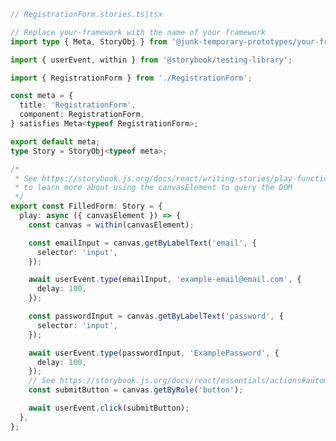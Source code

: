 ```ts
// RegistrationForm.stories.ts|tsx

// Replace your-framework with the name of your framework
import type { Meta, StoryObj } from '@junk-temporary-prototypes/your-framework';

import { userEvent, within } from '@storybook/testing-library';

import { RegistrationForm } from './RegistrationForm';

const meta = {
  title: 'RegistrationForm',
  component: RegistrationForm,
} satisfies Meta<typeof RegistrationForm>;

export default meta;
type Story = StoryObj<typeof meta>;

/*
 * See https://storybook.js.org/docs/react/writing-stories/play-function#working-with-the-canvas
 * to learn more about using the canvasElement to query the DOM
 */
export const FilledForm: Story = {
  play: async ({ canvasElement }) => {
    const canvas = within(canvasElement);

    const emailInput = canvas.getByLabelText('email', {
      selector: 'input',
    });

    await userEvent.type(emailInput, 'example-email@email.com', {
      delay: 100,
    });

    const passwordInput = canvas.getByLabelText('password', {
      selector: 'input',
    });

    await userEvent.type(passwordInput, 'ExamplePassword', {
      delay: 100,
    });
    // See https://storybook.js.org/docs/react/essentials/actions#automatically-matching-args to learn how to setup logging in the Actions panel
    const submitButton = canvas.getByRole('button');

    await userEvent.click(submitButton);
  },
};
```
